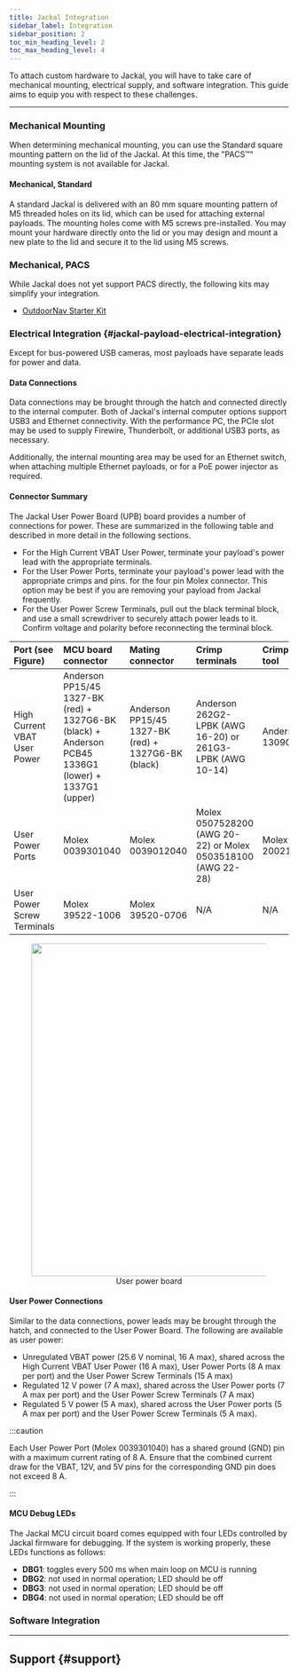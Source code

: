 ```yaml
---
title: Jackal Integration
sidebar_label: Integration
sidebar_position: 2
toc_min_heading_level: 2
toc_max_heading_level: 4
---
```



<ComponentIntroductionJackal />

To attach custom hardware to Jackal, you will have to take care of mechanical mounting, electrical
supply, and software integration. This guide aims to equip you with respect to these challenges.

---

### Mechanical Mounting

When determining mechanical mounting, you can use the Standard square mounting pattern on the lid of the Jackal.
At this time, the "PACS&trade;" mounting system is not available for Jackal.

#### Mechanical, Standard

A standard Jackal is delivered with an 80 mm square mounting pattern of M5 threaded holes on its lid, which can be
used for attaching external payloads. The mounting holes come with M5 screws pre-installed.
You may mount your hardware directly onto the lid or you may design and mount a new plate to the lid and secure
it to the lid using M5 screws.

### Mechanical, PACS

While Jackal does not yet support PACS directly, the following kits may simplify your integration.

- [OutdoorNav Starter Kit](/docs/software/navigation_packages/hardware_kits/outdoornav_starter_kit)

### Electrical Integration {#jackal-payload-electrical-integration}

Except for bus-powered USB cameras, most payloads have separate leads for power and data.

#### Data Connections

Data connections may be brought through the hatch and connected directly to the internal computer. Both
of Jackal's internal computer options support USB3 and Ethernet connectivity. With the performance
PC, the PCIe slot may be used to supply Firewire, Thunderbolt, or additional USB3 ports, as necessary.

Additionally, the internal mounting area may be used for an Ethernet switch, when attaching multiple
Ethernet payloads, or for a PoE power injector as required.

#### Connector Summary

The Jackal User Power Board (UPB) board provides a number of connections for power.
These are summarized in the following table and described in more detail in the following sections.

- For the High Current VBAT User Power, terminate your payload's power lead with the appropriate terminals.
- For the User Power Ports, terminate your payload's power lead with the appropriate crimps and pins.
  for the four pin Molex connector. This option may be best if you are removing your payload from Jackal frequently.
- For the User Power Screw Terminals, pull out the black terminal block, and use a small screwdriver to securely attach power leads to it.
  Confirm voltage and polarity before reconnecting the terminal block.

| Port (see Figure)            | MCU board connector                                                                                 | Mating connector                                   | Crimp terminals                                              | Crimping tool    |
| :--------------------------- | :-------------------------------------------------------------------------------------------------- | :------------------------------------------------- | :----------------------------------------------------------- | :--------------- |
| High Current VBAT User Power | Anderson PP15/45 1327-BK (red) + 1327G6-BK (black) + Anderson PCB45 1336G1 (lower) + 1337G1 (upper) | Anderson PP15/45 1327-BK (red) + 1327G6-BK (black) | Anderson 262G2-LPBK (AWG 16-20) or 261G3-LPBK (AWG 10-14)    | Anderson 1309G8  |
| User Power Ports             | Molex 0039301040                                                                                    | Molex 0039012040                                   | Molex 0507528200 (AWG 20-22) or Molex 0503518100 (AWG 22-28) | Molex 2002184900 |
| User Power Screw Terminals   | Molex 39522-1006                                                                                    | Molex 39520-0706                                   | N/A                                                          | N/A              |

<center>
  <figure>
    <img
      src="/img/robot_images/jackal_images/user-power.png"
      width="600"
    />
    <figcaption>User power board</figcaption>
  </figure>
</center>

#### User Power Connections

Similar to the data connections, power leads may be brought through the hatch, and connected to the User Power Board.
The following are available as user power:

- Unregulated VBAT power (25.6 V nominal, 16 A max), shared across the High Current VBAT User Power (16 A max),
  User Power Ports (8 A max per port) and the User Power Screw Terminals (15 A max)
- Regulated 12 V power (7 A max), shared across the User Power ports (7 A max per port) and the User Power
  Screw Terminals (7 A max)
- Regulated 5 V power (5 A max), shared across the User Power ports (5 A max per port) and the User Power
  Screw Terminals (5 A max).

:::caution

Each User Power Port (Molex 0039301040) has a shared ground (GND) pin with a maximum current rating of 8 A. Ensure
that the combined current draw for the VBAT, 12V, and 5V pins for the corresponding GND
pin does not exceed 8 A.

:::

#### MCU Debug LEDs

The Jackal MCU circuit board comes equipped with four LEDs controlled by Jackal firmware for debugging.
If the system is working properly, these LEDs functions as follows:

- **DBG1**: toggles every 500 ms when main loop on MCU is running
- **DBG2**: not used in normal operation; LED should be off
- **DBG3**: not used in normal operation; LED should be off
- **DBG4**: not used in normal operation; LED should be off

### Software Integration

<ComponentCommonSoftwareIntegration />

---

## Support {#support}

<Support />

